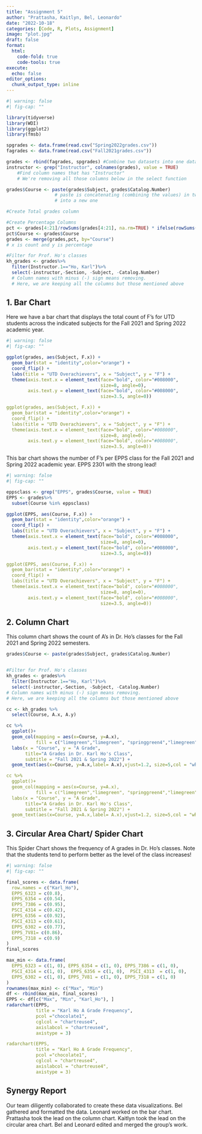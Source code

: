 ```yaml
---
title: "Assignment 5"
author: "Prattasha, Kaitlyn, Bel, Leonardo"
date: "2022-10-18"
categories: [Code, R, Plots, Assignment]
image: "plot.jpg"
draft: false
format:
  html:
    code-fold: true
    code-tools: true
execute:
  echo: false
editor_options: 
  chunk_output_type: inline
---
```


```r
#| warning: false
#| fig-cap: ""

library(tidyverse)
library(WDI)
library(ggplot2)
library(fmsb)

spgrades <- data.frame(read.csv("Spring2022grades.csv"))
fagrades <- data.frame(read.csv("Fall2021grades.csv"))

grades <- rbind(fagrades, spgrades) #Combine two datasets into one dataframe
instructor <- grep("Instructor", colnames(grades), value = TRUE) 
    #Find column names that has "Instructor"
    # We're removing all those columns below in the select function

grades$Course <- paste(grades$Subject, grades$Catalog.Number)
                  # paste is concatenating (combining the values) in two columns
                  # into a new one

#Create Total grades column 

#Create Percentage Columns
pct <- grades[4:21]/rowSums(grades[4:21], na.rm=TRUE) * ifelse(rowSums(is.na(grades[4:21])) == ncol(grades[4:21]), NA, 1)
pct$Course <- grades$Course
grades <- merge(grades,pct, by="Course")
# x is count and y is percentage

#Filter for Prof. Ho's classes
kh_grades <- grades%>%
  filter(Instructor.1=="Ho, Karl")%>%
  select(-instructor,-Section, -Subject, -Catalog.Number)
  # Column names with minus (-) sign means removing.  
  # Here, we are keeping all the columns but those mentioned above
```

## 1. Bar Chart

Here we have a bar chart that displays the total count of F's for UTD students across the indicated subjects for the Fall 2021 and Spring 2022 academic year.

```r
#| warning: false
#| fig-cap: ""

ggplot(grades, aes(Subject, F.x)) +
  geom_bar(stat = "identity",color="orange") +
  coord_flip() + 
  labs(title = "UTD Overachievers", x = "Subject", y = "F") +
  theme(axis.text.x = element_text(face="bold", color="#008000",
                                   size=8, angle=0),
        axis.text.y = element_text(face="bold", color="#008000",
                                   size=3.5, angle=0))

```

``` yaml
ggplot(grades, aes(Subject, F.x)) +
  geom_bar(stat = "identity",color="orange") +
  coord_flip() + 
  labs(title = "UTD Overachievers", x = "Subject", y = "F") +
  theme(axis.text.x = element_text(face="bold", color="#008000",
                                   size=8, angle=0),
        axis.text.y = element_text(face="bold", color="#008000",
                                   size=3.5, angle=0))
```

This bar chart shows the number of F's per EPPS class for the Fall 2021 and Spring 2022 academic year. EPPS 2301 with the strong lead!

```r
#| warning: false
#| fig-cap: ""

eppsclass <- grep("EPPS", grades$Course, value = TRUE)
EPPS <- grades%>%
  subset(Course %in% eppsclass)

ggplot(EPPS, aes(Course, F.x)) +
  geom_bar(stat = "identity",color="orange") +
  coord_flip() + 
  labs(title = "UTD Overachievers", x = "Subject", y = "F") +
  theme(axis.text.x = element_text(face="bold", color="#008000",
                                   size=8, angle=0),
        axis.text.y = element_text(face="bold", color="#008000",
                                   size=3.5, angle=0))
```

``` yaml
ggplot(EPPS, aes(Course, F.x)) +
  geom_bar(stat = "identity",color="orange") +
  coord_flip() + 
  labs(title = "UTD Overachievers", x = "Subject", y = "F") +
  theme(axis.text.x = element_text(face="bold", color="#008000",
                                   size=8, angle=0),
        axis.text.y = element_text(face="bold", color="#008000",
                                   size=3.5, angle=0))
```

## 2. Column Chart

This column chart shows the count of A's in Dr. Ho's classes for the Fall 2021 and Spring 2022 semesters.

```r
grades$Course <- paste(grades$Subject, grades$Catalog.Number)


#Filter for Prof. Ho's classes
kh_grades <- grades%>%
  filter(Instructor.1=="Ho, Karl")%>%
  select(-instructor,-Section, -Subject, -Catalog.Number)
# Column names with minus (-) sign means removing.  
# Here, we are keeping all the columns but those mentioned above

cc <- kh_grades %>%
  select(Course, A.x, A.y)  

cc %>%
  ggplot()+
  geom_col(mapping = aes(x=Course, y=A.x),
           fill = c("limegreen","limegreen", "springgreen4","limegreen", "limegreen")) +
  labs(x = "Course", y = "A Grade",
       title="A Grades in Dr. Karl Ho's Class",
       subtitle = "Fall 2021 & Spring 2022") +
  geom_text(aes(x=Course, y=A.x,label= A.x),vjust=1.2, size=5,col = "white")

```

``` yaml
cc %>%
  ggplot()+
  geom_col(mapping = aes(x=Course, y=A.x),
           fill = c("limegreen","limegreen", "springgreen4","limegreen", "limegreen")) +
  labs(x = "Course", y = "A Grade",
       title="A Grades in Dr. Karl Ho's Class",
       subtitle = "Fall 2021 & Spring 2022") +
  geom_text(aes(x=Course, y=A.x,label= A.x),vjust=1.2, size=5,col = "white")
```

## 3. Circular Area Chart/ Spider Chart

This Spider Chart shows the frequency of A grades in Dr. Ho's classes. Note that the students tend to perform better as the level of the class increases!

```r
#| warning: false
#| fig-cap: ""

final_scores <- data.frame(
  row.names = c("Karl_Ho"),
  EPPS_6323 = c(0.8),
  EPPS_6354 = c(0.54),
  EPPS_7386 = c(0.95),
  PSCI_4314 = c(0.42),
  EPPS_6356 = c(0.92),
  PSCI_4313 = c(0.61),
  EPPS_6302 = c(0.77),
  EPPS_7V81= c(0.86),
  EPPS_7318 = c(0.9)
)
final_scores

max_min <- data.frame(
  EPPS_6323 = c(1, 0), EPPS_6354 = c(1, 0), EPPS_7386 = c(1, 0),
  PSCI_4314 = c(1, 0),  EPPS_6356 = c(1, 0),  PSCI_4313  = c(1, 0),
  EPPS_6302 = c(1, 0), EPPS_7V81 = c(1, 0), EPPS_7318 = c(1, 0)
)
rownames(max_min) <- c("Max", "Min")
df <- rbind(max_min, final_scores)
EPPS <- df[c("Max", "Min", "Karl_Ho"), ]
radarchart(EPPS, 
           title = "Karl Ho A Grade Frequency", 
           pcol ="chocolate1", 
           cglcol = "chartreuse4", 
           axislabcol = "chartreuse4", 
           axistype = 3)
```

``` yaml
radarchart(EPPS, 
           title = "Karl Ho A Grade Frequency", 
           pcol ="chocolate1", 
           cglcol = "chartreuse4", 
           axislabcol = "chartreuse4", 
           axistype = 3)
```

## Synergy Report

Our team diligently collaborated to create these data visualizations. Bel gathered and formatted the data. Leonard worked on the bar chart. Prattasha took the lead on the column chart. Kaitlyn took the lead on the circular area chart. Bel and Leonard edited and merged the group's work.
